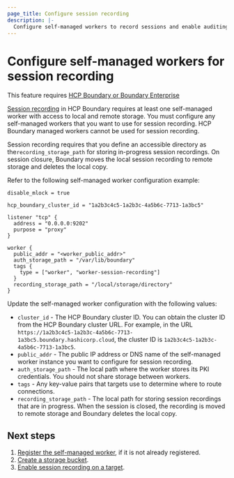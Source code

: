 ```yaml
---
page_title: Configure session recording
description: |-
  Configure self-managed workers to record sessions and enable auditing for HCP Boundary clusters.
---
```


# Configure self-managed workers for session recording

<EnterpriseAlert product="boundary">This feature requires <a href="https://www.hashicorp.com/products/boundary">HCP Boundary or Boundary Enterprise</a></EnterpriseAlert>

[Session recording](/boundary/docs/configuration/session-recording) in HCP Boundary requires at least one self-managed worker with access to local and remote storage.
You must configure any self-managed workers that you want to use for session recording.
HCP Boundary managed workers cannot be used for session recording.

Session recording requires that you define an accessible directory as the`recording_storage_path` for storing in-progress session recordings.
On session closure, Boundary moves the local session recording to remote storage and deletes the local copy.

Refer to the following self-managed worker configuration example:

```hcl
disable_mlock = true

hcp_boundary_cluster_id = "1a2b3c4c5-1a2b3c-4a5b6c-7713-1a3bc5"

listener "tcp" {
  address = "0.0.0.0:9202"
  purpose = "proxy"
}

worker {
  public_addr = "<worker_public_addr>"
  auth_storage_path = "/var/lib/boundary"
  tags {
    type = ["worker", "worker-session-recording"]
  }
  recording_storage_path = "/local/storage/directory"
}
```

Update the self-managed worker configuration with the following values:

- `cluster_id` - The HCP Boundary cluster ID.
You can obtain the cluster ID from the HCP Boundary cluster URL.
For example, in the URL `https://1a2b3c4c5-1a2b3c-4a5b6c-7713-1a3bc5.boundary.hashicorp.cloud`, the cluster ID is `1a2b3c4c5-1a2b3c-4a5b6c-7713-1a3bc5`.
- `public_addr` - The public IP address or DNS name of the self-managed worker instance you want to configure for session recording.
- `auth_storage_path` - The local path where the worker stores its PKI credentials.
You should not share storage between workers.
- `tags` - Any key-value pairs that targets use to determine where to route connections.
- `recording_storage_path` - The local path for storing session recordings that are in progress.
When the session is closed, the recording is moved to remote storage and Boundary deletes the local copy.

## Next steps

1. [Register the self-managed worker](/hcp/docs/boundary/self-managed-workers/register-self-managed-workers), if it is not already registered.
1. [Create a storage bucket](/boundary/docs/configuration/session-recording/create-storage-bucket).
1. [Enable session recording on a target](/boundary/docs/configuration/session-recording/enable-session-recording).
